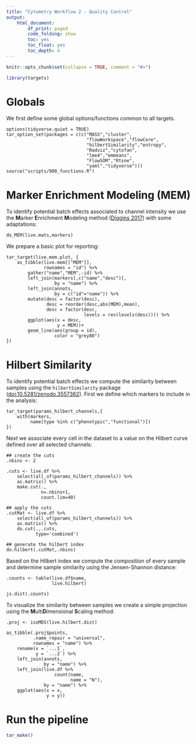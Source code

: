 ```yaml
---
title: "Cytometry Workflow 2 - Quality Control"
output: 
    html_document:
        df_print: paged
        code_folding: show
        toc: yes
        toc_float: yes
        toc_depth: 4
---
```


```r
knitr::opts_chunk$set(collapse = TRUE, comment = "#>")
```

```r
library(targets)
```

# Globals

We first define some global options/functions common to all targets.

```targets
options(tidyverse.quiet = TRUE)
tar_option_set(packages = c(c("MASS","cluster",
                              "flowWorkspace","flowCore",
                              "hilbertSimilarity","entropy",
                              "Radviz","cytofan",
                              "lme4","emmeans",
                              "FlowSOM","Rtsne",
                              "yaml","tidyverse")))
source("scripts/900_functions.R")
```

# Marker Enrichment Modeling (MEM)

To identify potential batch effects associated to channel intensity we use the **M**arker **E**nrichment **M**odeling method ([Diggins 2017](https://doi.org/10.1038/nmeth.4149)) with some adaptations:

```targets
do_MEM(live.mats,markers)
```

We prepare a basic plot for reporting:

```targets
tar_target(live.mem.plot, {
    as_tibble(live.mem[["MEM"]],
              rownames = "id") %>% 
        gather("name","MEM",-id) %>% 
        left_join(markers[,c("name","desc")],
                  by = "name") %>% 
        left_join(annots,
                  by = c("id"="name")) %>% 
        mutate(desc = factor(desc),
               desc = reorder(desc,abs(MEM),mean),
               desc = factor(desc,
                             levels = rev(levels(desc)))) %>% 
        ggplot(aes(x = desc,
                   y = MEM))+
        geom_line(aes(group = id),
                  color = "grey80")
})
```

# Hilbert Similarity

To identify potential batch effects we compute the similarity between samples using the `hilbertSimilarity` package ([doi:10.5281/zenodo.3557362](https://zenodo.org/record/3557362)). First we define which markers to include in the analysis:

```targets
tar_target(params_hilbert_channels,{
    with(markers,
         name[type %in% c("phenotypic","functional")])
})
```

Next we associate every cell in the dataset to a value on the Hilbert curve defined over all selected channels:

```targets
## create the cuts 
.nbins <- 2

.cuts <- live.df %>% 
    select(all_of(params_hilbert_channels)) %>% 
    as.matrix() %>% 
    make.cut(.,
             n=.nbins+1,
             count.lim=40)

## apply the cuts
.cutMat <- live.df %>% 
    select(all_of(params_hilbert_channels)) %>% 
    as.matrix() %>% 
    do.cut(.,.cuts,
           type='combined')

## generate the hilbert index
do.hilbert(.cutMat,.nbins)
```

Based on the Hilbert index we compute the composition of every sample and determine sample similarity using the Jensen-Shannon distance:

```targets
.counts <- table(live.df$name,
                 live.hilbert)

js.dist(.counts)
```

To visualize the similarity between samples we create a simple projection using the **M**ulti**D**imensional **S**caling method:

```targets
.proj <- isoMDS(live.hilbert.dist)

as_tibble(.proj$points,
          .name_repair = "universal",
          rownames = "name") %>% 
    rename(x = `...1`,
           y = `...2`) %>% 
    left_join(annots,
              by = "name") %>% 
    left_join(live.df %>% 
                  count(name,
                        name = "N"),
              by = "name") %>% 
    ggplot(aes(x = x,
               y = y))
```

# Run the pipeline

```r
tar_make()
```
